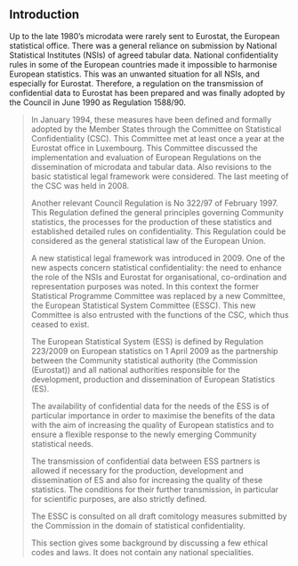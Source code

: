 ## Introduction

Up to the late 1980's microdata were rarely sent to Eurostat, the European statistical office. There was a general reliance on submission by National Statistical Institutes (NSIs) of agreed tabular data. National confidentiality rules in some of the European countries made it impossible to harmonise European statistics. This was an unwanted situation for all NSIs, and especially for Eurostat. Therefore, a regulation on the transmission of confidential data to Eurostat has been prepared and was finally adopted by the Council in June 1990 as Regulation 1588/90.

> In January 1994, these measures have been defined and formally adopted by the Member States through the Committee on Statistical Confidentiality (CSC). This Committee met at least once a year at the Eurostat office in Luxembourg. This Committee discussed the implementation and evaluation of European Regulations on the dissemination of microdata and tabular data. Also revisions to the basic statistical legal framework were considered. The last meeting of the CSC was held in 2008.
>
> Another relevant Council Regulation is No 322/97 of February 1997. This Regulation defined the general principles governing Community statistics, the processes for the production of these statistics and established detailed rules on confidentiality. This Regulation could be considered as the general statistical law of the European Union.
>
> A new statistical legal framework was introduced in 2009. One of the new aspects concern statistical confidentiality: the need to enhance the role of the NSIs and Eurostat for organisational, co-ordination and representation purposes was noted. In this context the former Statistical Programme Committee was replaced by a new Committee, the European Statistical System Committee (ESSC). This new Committee is also entrusted with the functions of the CSC, which thus ceased to exist.
>
> The European Statistical System (ESS) is defined by Regulation 223/2009 on European statistics on 1 April 2009 as the partnership between the Community statistical authority (the Commission (Eurostat)) and all national authorities responsible for the development, production and dissemination of European Statistics (ES).
>
> The availability of confidential data for the needs of the ESS is of particular importance in order to maximise the benefits of the data with the aim of increasing the quality of European statistics and to ensure a flexible response to the newly emerging Community statistical needs.
>
> The transmission of confidential data between ESS partners is allowed if necessary for the production, development and dissemination of ES and also for increasing the quality of these statistics. The conditions for their further transmission, in particular for scientific purposes, are also strictly defined.
>
> The ESSC is consulted on all draft comitology measures submitted by the Commission in the domain of statistical confidentiality.
>
> This section gives some background by discussing a few ethical codes and laws. It does not contain any national specialities.

